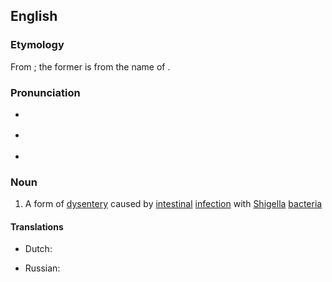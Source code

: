 ==English==

===Etymology===
From {{af|en|Shigella|-osis|lang1=mul}}; the former is from the name of {{w|Kiyoshi Shiga}}.

===Pronunciation===
* {{a|GA}} {{IPA|en|/ˌʃɪɡəˈloʊsɪs/}}
* {{a|RP}} {{IPA|en|/ˌʃɪɡəˈləʊsɪs/}}
* {{hyph|en|shi|gel|lo|sis}}

===Noun===
{{wikipedia}}
{{en-noun|shigelloses}}

# {{lb|en|medicine}} A form of [[dysentery]] caused by [[intestinal]] [[infection]] with [[Shigella]] [[bacteria]]

====Translations====
{{trans-top|form of dysentery caused by intestinal infection with Shigella bacteria}}
* Dutch: {{t|nl|shigellose|f}}
{{trans-mid}}
* Russian: {{t|ru|шигеллёз|m}}
{{trans-bottom}}
